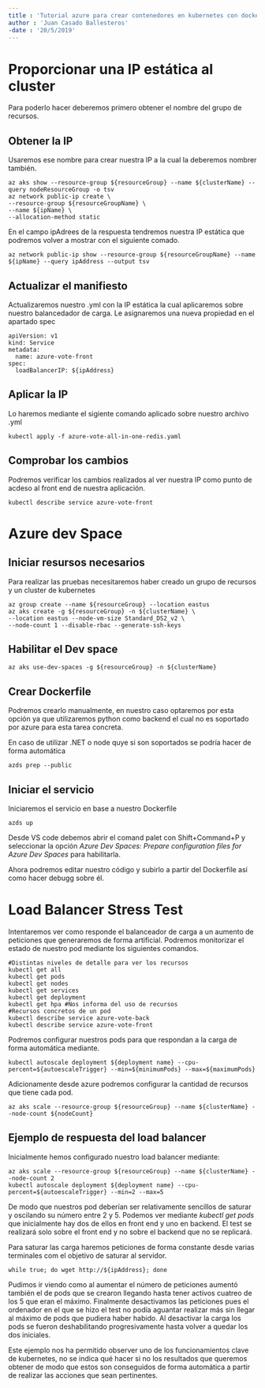 ```yaml
---
title : 'Tutorial azure para crear contenedores en kubernetes con docker'
author : 'Juan Casado Ballesteros'
-date : '20/5/2019'
---
```


[//run]: # (pandoc azure_tests.rmd -o azure_tests.pdf && open azure_tests.pdf)
[//resourceGroup]: # (resourceGroup="tutorialKubernetes")
[//resourceGroupName]: # (resourceGroupName="MC_tutorialKubernetes_tutorialKubernetesCluster_eastus")
[//clusterName]: # (clusterName="tutorialKubernetesCluster")
[//clusterName]: # (clusterName="tutorialKubernetesCluster")
[//ipName]: # (ipName="tutorialKubernetesIP")
[//ipAddress]: # (ipAddress="40.117.127.110")


# Proporcionar una IP estática al cluster

Para poderlo hacer deberemos primero obtener el nombre del grupo de recursos.

## Obtener la IP

Usaremos ese nombre para crear nuestra IP a la cual la deberemos nombrer también.

```
az aks show --resource-group ${resourceGroup} --name ${clusterName} --query nodeResourceGroup -o tsv
az network public-ip create \
--resource-group ${resourceGroupName} \
--name ${ipName} \
--allocation-method static
```

En el campo ipAdrees de la respuesta tendremos nuestra IP estática que podremos volver a mostrar con el siguiente comado.

```(bash)
az network public-ip show --resource-group ${resourceGroupName} --name ${ipName} --query ipAddress --output tsv
```

## Actualizar el manifiesto

Actualizaremos nuestro .yml con la IP estática la cual aplicaremos sobre nuestro balancedador de carga.
Le asignaremos una nueva propiedad en el apartado spec

```(yml)
apiVersion: v1
kind: Service
metadata:
  name: azure-vote-front
spec:
  loadBalancerIP: ${ipAddress}
```

## Aplicar la IP

Lo haremos mediante el sigiente comando aplicado sobre nuestro archivo .yml

```(bash)
kubectl apply -f azure-vote-all-in-one-redis.yaml
```

## Comprobar los cambios

Podremos verificar los cambios realizados al ver nuestra IP como punto de acdeso al front end de nuestra aplicación.

```(bash)
kubectl describe service azure-vote-front
```

# Azure dev Space

## Iniciar resursos necesarios

Para realizar las pruebas necesitaremos haber creado un grupo de recursos y un cluster de kubernetes

```(bash)
az group create --name ${resourceGroup} --location eastus
az aks create -g ${resourceGroup} -n ${clusterName} \
--location eastus --node-vm-size Standard_DS2_v2 \
--node-count 1 --disable-rbac --generate-ssh-keys
```

## Habilitar el Dev space

```(bash)
az aks use-dev-spaces -g ${resourceGroup} -n ${clusterName}
```

## Crear Dockerfile

Podremos crearlo manualmente, en nuestro caso optaremos por esta opción ya que utilizaremos python como backend el cual no es soportado por azure para esta tarea concreta.

En caso de utilizar .NET o node quye si son soportados se podría hacer de forma automática

```(bash)
azds prep --public
```

## Iniciar el servicio

Iniciaremos el servicio en base a nuestro Dockerfile

```(bash)
azds up
```

Desde VS code debemos abrir el comand palet con Shift+Command+P y seleccionar la opción *Azure Dev Spaces: Prepare configuration files for Azure Dev Spaces* para habilitarla.

Ahora podremos editar nuestro código y subirlo a partir del Dockerfile así como hacer debugg sobre él.

# Load Balancer Stress Test

Intentaremos ver como responde el balanceador de carga a un aumento de peticiones que generaremos de forma artificial.
Podremos monitorizar el estado de nuestro pod mediante los siguientes comandos.

```(bash)
#Distintas niveles de detalle para ver los recursos
kubectl get all
kubectl get pods
kubectl get nodes
kubectl get services
kubectl get deployment
kubectl get hpa #Nos informa del uso de recursos
#Recursos concretos de un pod
kubectl describe service azure-vote-back
kubectl describe service azure-vote-front
```

Podremos configurar nuestros pods para que respondan a la carga de forma automática mediante.

```(bash)
kubectl autoscale deployment ${deployment name} --cpu-percent=${autoescaleTrigger} --min=${minimumPods} --max=${maximumPods}
```

Adicionamente desde azure podremos configurar la cantidad de recursos que tiene cada pod.

```(bash)
az aks scale --resource-group ${resourceGroup} --name ${clusterName} --node-count ${nodeCount}
```

## Ejemplo de respuesta del load balancer

Inicialmente hemos configurado nuestro load balancer mediante:

```(bash)
az aks scale --resource-group ${resourceGroup} --name ${clusterName} --node-count 2
kubectl autoscale deployment ${deployment name} --cpu-percent=${autoescaleTrigger} --min=2 --max=5
```

De modo que nuestros pod deberían ser relativamente sencillos de saturar y oscilando su número entre 2 y 5.
Podemos ver mediante *kubectl get pods* que inicialmente hay dos de ellos en front end y uno en backend.
El test se realizará solo sobre el front end y no sobre el backend que no se replicará.

Para saturar las carga haremos peticiones de forma constante desde varias terminales com el objetivo de saturar al servidor.

```(bash)
while true; do wget http://${ipAddress}; done
```

Pudimos ir viendo como al aumentar el número de peticiones aumentó también el de pods que se crearon llegando hasta tener activos cuatreo de los 5 que eran el máximo.
Finalmente desactivamos las peticiones pues el ordenador en el que se hizo el test no podía aguantar realizar más sin llegar al máximo de pods que pudiera haber habido.
Al desactivar la carga los pods se fueron deshabilitando progresivamente hasta volver a quedar los dos iniciales.

Este ejemplo nos ha permitido observer uno de los funcionamientos clave de kubernetes, no se indica qué hacer si no los resultados que queremos obtener de modo que estos son conseguidos de forma automática a partir de realizar las acciones que sean pertinentes.
